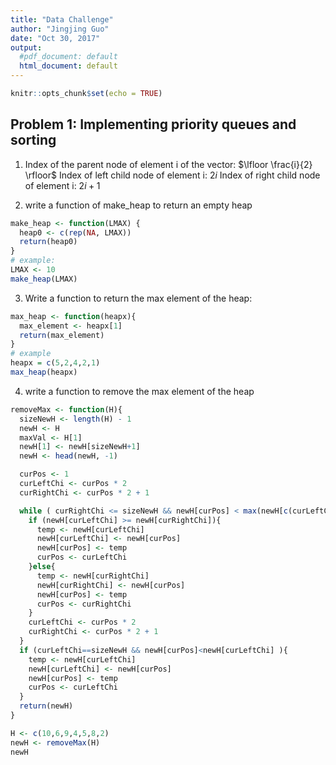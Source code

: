 ```yaml
---
title: "Data Challenge"
author: "Jingjing Guo"
date: "Oct 30, 2017"
output:
  #pdf_document: default
  html_document: default
---
```


```r
knitr::opts_chunk$set(echo = TRUE)
```

## Problem 1: Implementing priority queues and sorting
1. Index of the parent node of element i of the vector: $\lfloor \frac{i}{2} \rfloor$
Index of left child node of element i: $2i$
Index of right child node of element i: $2i + 1$

2. write a function of make_heap to return an empty heap
```r
make_heap <- function(LMAX) {
  heap0 <- c(rep(NA, LMAX))
  return(heap0)
}
# example:
LMAX <- 10
make_heap(LMAX)
```

3. Write a function to return the max element of the heap:
```r
max_heap <- function(heapx){
  max_element <- heapx[1]
  return(max_element)
}
# example
heapx = c(5,2,4,2,1)
max_heap(heapx)
```

4. write a function to remove the max element of the heap
```r
removeMax <- function(H){
  sizeNewH <- length(H) - 1
  newH <- H
  maxVal <- H[1]
  newH[1] <- newH[sizeNewH+1]
  newH <- head(newH, -1)

  curPos <- 1
  curLeftChi <- curPos * 2
  curRightChi <- curPos * 2 + 1

  while ( curRightChi <= sizeNewH && newH[curPos] < max(newH[c(curLeftChi, curRightChi)]) ){
    if (newH[curLeftChi] >= newH[curRightChi]){
      temp <- newH[curLeftChi]
      newH[curLeftChi] <- newH[curPos]
      newH[curPos] <- temp
      curPos <- curLeftChi
    }else{
      temp <- newH[curRightChi]
      newH[curRightChi] <- newH[curPos]
      newH[curPos] <- temp
      curPos <- curRightChi
    }
    curLeftChi <- curPos * 2
    curRightChi <- curPos * 2 + 1
  }
  if (curLeftChi==sizeNewH && newH[curPos]<newH[curLeftChi] ){
    temp <- newH[curLeftChi]
    newH[curLeftChi] <- newH[curPos]
    newH[curPos] <- temp
    curPos <- curLeftChi 
  }
  return(newH)
}

H <- c(10,6,9,4,5,8,2)
newH <- removeMax(H)
newH
```
